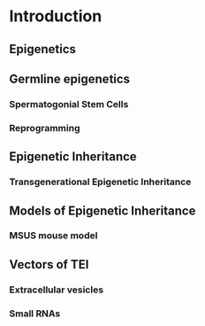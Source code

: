 # Introduction {- #intro}

## Epigenetics

## Germline epigenetics

### Spermatogonial Stem Cells
### Reprogramming

## Epigenetic Inheritance
### Transgenerational Epigenetic Inheritance

## Models of Epigenetic Inheritance

### MSUS mouse model

## Vectors of TEI

### Extracellular vesicles

### Small RNAs